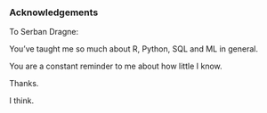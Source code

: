 ### Acknowledgements {.unnumbered}

To Serban Dragne:

You've taught me so much about R, Python, SQL and ML in general.

You are a constant reminder to me about how little I know.

Thanks.

I think.
